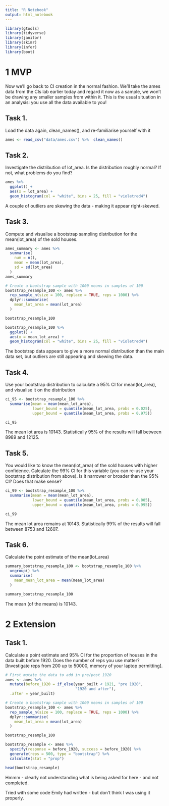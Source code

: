 ```yaml
---
title: "R Notebook"
output: html_notebook
---
```


```r
library(gtools)
library(tidyverse)
library(janitor)
library(skimr)
library(infer)
library(boot)
```

# 1 MVP

Now we'll go back to CI creation in the normal fashion. We'll take the ames data from the CIs lab earlier today and regard it now as a sample, we won't be drawing any smaller samples from within it. This is the usual situation in an analysis: you use all the data available to you!

## Task 1.

Load the data again, clean_names(), and re-familiarise yourself with it

```r
ames <- read_csv("data/ames.csv") %>%  clean_names()
```

## Task 2.

Investigate the distribution of lot_area. Is the distribution roughly normal? If not, what problems do you find?

```r
ames %>% 
  ggplot() +
  aes(x = lot_area) +
  geom_histogram(col = "white", bins = 25, fill = "violetred4")
```

A couple of outliers are skewing the data - making it appear right-skewed.

## Task 3.

Compute and visualise a bootstrap sampling distribution for the mean(lot_area) of the sold houses.

```r
ames_summary <- ames %>%
  summarise(
    num = n(),
    mean = mean(lot_area),
    sd = sd(lot_area)
  )
ames_summary
```

```r
# Create a bootstrap sample with 1000 means in samples of 100
bootstrap_resample_100 <- ames %>%
  rep_sample_n(size = 100, replace = TRUE, reps = 1000) %>%
  dplyr::summarise(
    mean_lot_area = mean(lot_area)
  )

bootstrap_resample_100
```

```r
bootstrap_resample_100 %>% 
  ggplot() +
  aes(x = mean_lot_area) +
  geom_histogram(col = "white", bins = 25, fill = "violetred4")
```

The bootstrap data appears to give a more normal distribution than the main data set, but outliers are still appearing and skewing the data.

## Task 4.

Use your bootstrap distribution to calculate a 95% CI for mean(lot_area), and visualise it on the distribution

```r
ci_95 <- bootstrap_resample_100 %>% 
  summarise(mean = mean(mean_lot_area),
            lower_bound = quantile(mean_lot_area, probs = 0.025),
            upper_bound = quantile(mean_lot_area, probs = 0.975))

ci_95
```

The mean lot area is 10143. Statistically 95% of the results will fall between 8989 and 12125.

## Task 5.

You would like to know the mean(lot_area) of the sold houses with higher confidence. Calculate the 99% CI for this variable (you can re-use your bootstrap distribution from above). Is it narrower or broader than the 95% CI? Does that make sense?

```r
ci_99 <- bootstrap_resample_100 %>% 
  summarise(mean = mean(mean_lot_area),
            lower_bound = quantile(mean_lot_area, probs = 0.005),
            upper_bound = quantile(mean_lot_area, probs = 0.995))

ci_99
```

The mean lot area remains at 10143. Statistically 99% of the results will fall between 8753 and 12607.

## Task 6.

Calculate the point estimate of the mean(lot_area)

```r
summary_bootstrap_resample_100 <- bootstrap_resample_100 %>%
  ungroup() %>%
  summarise(
    mean_mean_lot_area = mean(mean_lot_area)
  ) 

summary_bootstrap_resample_100
```

The mean (of the means) is 10143.

# 2 Extension

## Task 1.

Calculate a point estimate and 95% CI for the proportion of houses in the data built before 1920. Does the number of reps you use matter? \[Investigate reps from 200 up to 50000, memory of your laptop permitting\].

```r
# First mutate the data to add in pre/post 1920
ames <- ames %>% 
  mutate(before_1920 = if_else(year_built < 1921, "pre 1920", 
                               "1920 and after"),
  .after = year_built)
```

```r
# Create a bootstrap sample with 1000 means in samples of 100
bootstrap_resample_100 <- ames %>%
  rep_sample_n(size = 100, replace = TRUE, reps = 1000) %>%
  dplyr::summarise(
    mean_lot_area = mean(lot_area)
  )

bootstrap_resample_100
```

```r
bootstrap_resample <- ames %>%
  specify(response = before_1920, success = before_1920) %>%
  generate(reps = 500, type = "bootstrap") %>%
  calculate(stat = "prop")

head(bootstrap_resample)
```


Hmmm - clearly not understanding what is being asked for here - and not completed.

Tried with some code Emily had written - but don't think I was using it properly.

